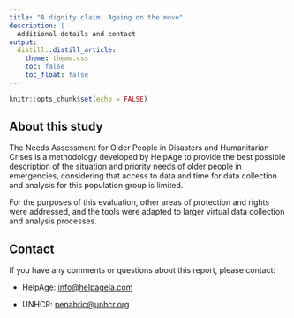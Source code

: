 ```yaml
---
title: "A dignity claim: Ageing on the move"
description: |
  Additional details and contact
output: 
  distill::distill_article:
    theme: theme.css
    toc: false
    toc_float: false
---
```



```r
knitr::opts_chunk$set(echo = FALSE)
```

## About this study

The Needs Assessment for Older People in Disasters and Humanitarian Crises is a methodology developed by HelpAge to provide the best possible description of the situation and priority needs of older people in emergencies, considering that access to data and time for data collection and analysis for this population group is limited. 

For the purposes of this evaluation, other areas of protection and rights were addressed, and the tools were adapted to larger virtual data collection and analysis processes.

## Contact

If you have any comments or questions about this report, please contact:

 * HelpAge: [info@helpagela.com](mailto:info@helpagela.com) 

 * UNHCR: [penabric@unhcr.org](mailto:penabric@unhcr.org)